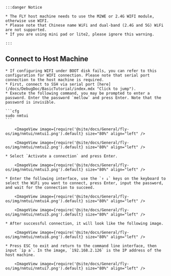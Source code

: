 

    :::danger Notice

    * The FLY host machine needs to use the M2WE or 2.4G WIFI module, otherwise use WIFI.
    * Please note that Chinese name WiFi and dual-band (2.4G and 5G) WiFi are not supported.
    * If you are using mini pad or lite2, please ignore this warning.

    :::

## Connect to Host Machine

    * If configuring WIFI under BOOT disk fails, you can refer to this configuration for WIFI connection. Please note that serial port connection to the host machine is required.
    * First, connect to SSH via serial port [here](/docs/DebugDoc/BasicTutorial/index.mdx "Click to jump").
    * Execute the following command, you may be prompted to enter a password. Enter the password `mellow` and press Enter. Note that the password is invisible.

    ```cfg
    sudo nmtui
    ```

        <ImageView image={require('@site/docs/General/fly-os/img/nmtui/nmtui1.png').default} size="80%" align="left" />

        <ImageView image={require('@site/docs/General/fly-os/img/nmtui/nmtui2.png').default} size="80%" align="left" />

    * Select `Activate a connection` and press Enter.

        <ImageView image={require('@site/docs/General/fly-os/img/nmtui/nmtui3.png').default} size="80%" align="left" />

    * Enter the following interface, use the `↑ ↓` keys on the keyboard to select the WiFi you want to connect, press Enter, input the password, and wait for the connection to succeed.

        <ImageView image={require('@site/docs/General/fly-os/img/nmtui/nmtui4.png').default} size="80%" align="left" />

        <ImageView image={require('@site/docs/General/fly-os/img/nmtui/nmtui5.png').default} size="80%" align="left" />

    * After successful connection, it will look like the following image.

        <ImageView image={require('@site/docs/General/fly-os/img/nmtui/nmtui6.png').default} size="80%" align="left" />

    * Press ESC to exit and return to the command line interface, then input `ip a`. In the image, `192.168.2.126` is the IP address of the host machine.

        <ImageView image={require('@site/docs/General/fly-os/img/nmtui/nmtui7.png').default} size="80%" align="left" />